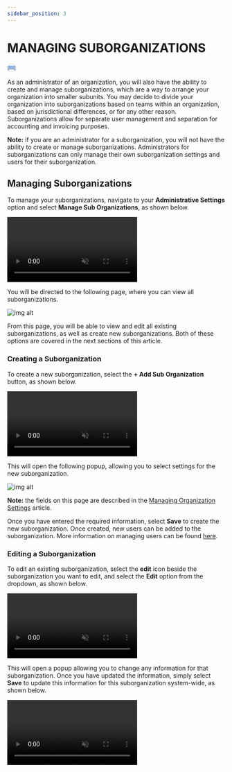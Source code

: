 ```yaml
---
sidebar_position: 3
---
```


# MANAGING SUBORGANIZATIONS
[<svg xmlns="http://www.w3.org/2000/svg" viewBox="0 0 80 80" width="20px"><path fill="#66798f" d="M14 16H66V24H14z"></path><path fill="#b0c1d4" d="M8,63.5c-3,0-5.5-2.5-5.5-5.5V26c0-3,2.5-5.5,5.5-5.5h64c3,0,5.5,2.5,5.5,5.5v32 c0,3-2.5,5.5-5.5,5.5H8z"></path><path fill="#66798f" d="M72,21c2.8,0,5,2.2,5,5v32c0,2.8-2.2,5-5,5H8c-2.8,0-5-2.2-5-5V26c0-2.8,2.2-5,5-5H72 M72,20H8 c-3.3,0-6,2.7-6,6v32c0,3.3,2.7,6,6,6h64c3.3,0,6-2.7,6-6V26C78,22.7,75.3,20,72,20L72,20z"></path><path fill="#fff" d="M16.5 2.5H63.5V23.5H16.5z"></path><path fill="#788b9c" d="M63,3v20H17V3H63 M64,2H16v22h48V2L64,2z"></path><path fill="#8bb7f0" d="M22,41.5c-3,0-5.5-2.5-5.5-5.5V20.5h47V36c0,3-2.5,5.5-5.5,5.5H22z"></path><path fill="#4e7ab5" d="M63,21v15c0,2.8-2.2,5-5,5H22c-2.8,0-5-2.2-5-5V21H63 M64,20H16v16c0,3.3,2.7,6,6,6h36 c3.3,0,6-2.7,6-6V20L64,20z"></path><path fill="#fff" d="M16.5 50.5H63.5V77.5H16.5z"></path><path fill="#788b9c" d="M63,51v26H17V51H63 M64,50H16v28h48V50L64,50z"></path><path fill="#d6e3ed" d="M17 52H63V56H17z"></path><path fill="#788b9c" d="M26 59H54V60H26zM26 67H54V68H26z"></path><g><path fill="#ffeea3" d="M70 28A2 2 0 1 0 70 32A2 2 0 1 0 70 28Z"></path></g><path fill="#66798f" d="M17,56v-4h46v4h2c1.7,0,3-1.3,3-3l0,0c0-1.7-1.3-3-3-3H15c-1.7,0-3,1.3-3,3l0,0c0,1.7,1.3,3,3,3H17z"></path></svg>](/Assets/file/managing-suborganizations.pdf)


As an administrator of an organization, you will also have the ability to create and manage suborganizations, which are a way to arrange your organization into smaller subunits. You may decide to divide your organization into suborganizations based on teams within an organization, based on jurisdictional differences, or for any other reason. Suborganizations allow for separate user management and separation for accounting and invoicing purposes.

**Note:** if you are an administrator for a suborganization, you will not have the ability to create or manage suborganizations. Administrators for suborganizations can only manage their own suborganization settings and users for their suborganization.

## Managing Suborganizations

To manage your suborganizations, navigate to your **Administrative Settings** option and select **Manage Sub Organizations**, as shown below.

<video autoplay controls loop muted src="https://treefort.tech/wp-content/uploads/2021/01/2.webm"></video>

You will be directed to the following page, where you can view all suborganizations.

![img alt](/img/suborganizations.png)

From this page, you will be able to view and edit all existing suborganizations, as well as create new suborganizations. Both of these options are covered in the next sections of this article.

### Creating a Suborganization

To create a new suborganization, select the **+ Add Sub Organization** button, as shown below.

<video autoplay controls loop muted src="https://treefort.tech/wp-content/uploads/2021/01/3.webm"></video>

This will open the following popup, allowing you to select settings for the new suborganization.

![img alt](/img/add-sub-organisation.png)

**Note:** the fields on this page are described in the [Managing Organization Settings](/docs/managing-your-organization/managing-organization-settings/) article.

Once you have entered the required information, select **Save** to create the new suborganization. Once created, new users can be added to the suborganization. More information on managing users can be found [here](/docs/managing-your-organization/managing-users).

### Editing a Suborganization

To edit an existing suborganization, select the **edit** icon beside the suborganization you want to edit, and select the **Edit** option from the dropdown, as shown below.

<video autoplay controls loop muted src="https://treefort.tech/wp-content/uploads/2021/01/4.webm"></video>

This will open a popup allowing you to change any information for that suborganization. Once you have updated the information, simply select **Save** to update this information for this suborganization system-wide, as shown below.

<video autoplay controls loop muted src="https://treefort.tech/wp-content/uploads/2021/01/5.webm"></video>
